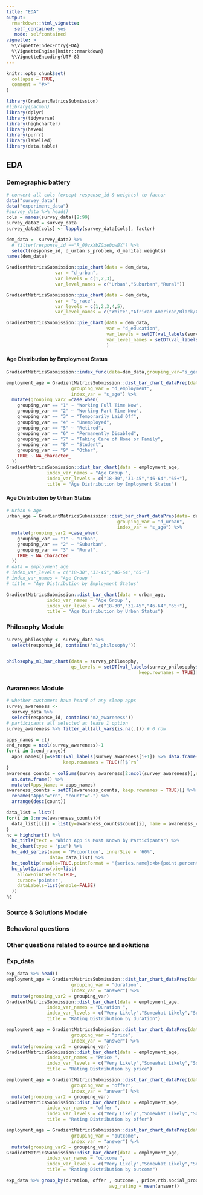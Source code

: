```yaml
---
title: "EDA"
output: 
  rmarkdown::html_vignette:
   self_contained: yes
   mode: selfcontained
vignette: >
  %\VignetteIndexEntry{EDA}
  %\VignetteEngine{knitr::rmarkdown}
  %\VignetteEncoding{UTF-8}
---
```


```r
knitr::opts_chunk$set(
  collapse = TRUE,
  comment = "#>"
)
```

```r
library(GradientMatricsSubmission)
#library(pacman)
library(dplyr)
library(tidyverse)
library(highcharter)
library(haven)
library(purrr)
library(labelled)
library(data.table)
```

## EDA {.tabset}

### Demographic battery
```r
# convert all cols (except response_id & weights) to factor
data("survey_data") 
data("experiment_data")
#survey_data %>% head()
cols = names(survey_data)[2:99]
survey_data2 = survey_data
survey_data2[cols] <- lapply(survey_data[cols], factor) 

dem_data =  survey_data2 %>%
  # filter(response_id =="R_00zxXbZGxe0owBX") %>% 
  select(response_id, d_urban:s_problem, d_marital:weights)
names(dem_data)
```

```r
GradientMatricsSubmission::pie_chart(data = dem_data,
                  var = "d_urban",
                  var_levels = c(1,2,3),
                  var_level_names = c("Urban","Suburban","Rural"))

```




```r
GradientMatricsSubmission::pie_chart(data = dem_data,
                  var = "s_race",
                  var_levels = c(1,2,3,4,5),
                  var_level_names = c("White","African American/Black/Caribbean American","Asian or Pacific Islander","Mixed race and other","Hispanic or Latino"))
```


```r
GradientMatricsSubmission::pie_chart(data = dem_data,
                                     var = "d_education",
                                     var_levels = setDT(val_labels(survey_data$d_education) %>% data.frame(), keep.rownames = TRUE)[]$`.`,
                                     var_level_names = setDT(val_labels(survey_data$d_education) %>% data.frame(), keep.rownames = TRUE)[]$`rn`
                                     )
```

#### Age Distribution by Employment Status
```r
GradientMatricsSubmission::index_func(data=dem_data,grouping_var="s_gender",index_var="s_age")

employment_age = GradientMatricsSubmission::dist_bar_chart_dataPrep(data= dem_data,
                        grouping_var = "d_employment",
                        index_var = "s_age") %>% 
  mutate(grouping_var2 =case_when(
    grouping_var == "1" ~ "Working Full Time Now",
    grouping_var == "2" ~ "Working Part Time Now",
    grouping_var == "3" ~ "Temporarily Laid Off",
    grouping_var == "4" ~ "Unemployed",
    grouping_var == "5" ~ "Retired",
    grouping_var == "6" ~ "Permanently Disabled",
    grouping_var == "7" ~ "Taking Care of Home or Family",
    grouping_var == "8" ~ "Student",
    grouping_var == "9" ~ "Other",
    TRUE ~ NA_character_
  ))
GradientMatricsSubmission::dist_bar_chart(data = employment_age,
               index_var_names = "Age Group ",
               index_var_levels = c("18-30","31-45","46-64","65+"),
               title = "Age Distribution by Employment Status")
```

#### Age Distribution by Urban Status
```r
# Urban & Age
urban_age = GradientMatricsSubmission::dist_bar_chart_dataPrep(data= dem_data,
                                         grouping_var = "d_urban",
                                         index_var = "s_age") %>% 
  mutate(grouping_var2 =case_when(
    grouping_var == "1" ~ "Urban",
    grouping_var == "2" ~ "Suburban",
    grouping_var == "3" ~ "Rural",
    TRUE ~ NA_character_
  ))
# data = employment_age
# index_var_levels = c("18-30","31-45","46-64","65+") 
# index_var_names = "Age Group " 
# title = "Age Distribution by Employment Status"

GradientMatricsSubmission::dist_bar_chart(data = urban_age,
               index_var_names = "Age Group ",
               index_var_levels = c("18-30","31-45","46-64","65+"),
               title = "Age Distribution by Urban Status")
```

### Philosophy Module
```r
survey_philosophy <- survey_data %>%
  select(response_id, contains('m1_philosophy'))


philosophy_m1_bar_chart(data = survey_philosophy,
                        qs_levels = setDT(val_labels(survey_philosophy$m1_philosophy_1) %>% data.frame(), 
                                                 keep.rownames = TRUE)[]$`rn`)

```

### Awareness Module

```r
# whether customers have heard of any sleep apps
survey_awareness <-
  survey_data %>%
  select(response_id, contains('m2_awareness'))
# participants all selected at lease 1 option
survey_awareness %>% filter_all(all_vars(is.na(.))) # 0 row

apps_names = c()
end_range = ncol(survey_awareness)-1
for(i in 1:end_range){
  apps_names[i]=setDT(val_labels(survey_awareness[i+1]) %>% data.frame(), 
                     keep.rownames = TRUE)[]$`rn`
}
awareness_counts = colSums(survey_awareness[2:ncol(survey_awareness)],na.rm = T) %>% 
  as.data.frame() %>% 
  mutate(Apps_Names = apps_names)
awareness_counts = setDT(awareness_counts, keep.rownames = TRUE)[] %>% 
  rename("Apps"="rn", "count"=".") %>% 
  arrange(desc(count))

data_list = list()
for(i in 1:nrow(awareness_counts)){
  data_list[[i]] = list(y=awareness_counts$count[i], name = awareness_counts$Apps_Names[i])
}
hc = highchart() %>%
  hc_title(text = "Which App is Most Known by Participants") %>%
  hc_chart(type = "pie") %>%
  hc_add_series(name = 'Proportion', innerSize = '60%',
                data= data_list) %>%
  hc_tooltip(enable=TRUE,pointFormat = "{series.name}:<b>{point.percentage:.1f}%</b>") %>%
  hc_plotOptions(pie=list(
    allowPointSelect=TRUE,
    cursor='pointer',
    dataLabels=list(enable=FALSE)
  ))
hc
```

### Source & Solutions Module

### Behavioral questions

### Other questions related to source and solutions

### Exp_data
```r
exp_data %>% head()
employment_age = GradientMatricsSubmission::dist_bar_chart_dataPrep(data= exp_data,
                        grouping_var = "duration",
                        index_var = "answer") %>% 
  mutate(grouping_var2 = grouping_var)
GradientMatricsSubmission::dist_bar_chart(data = employment_age,
               index_var_names = "Duration ",
               index_var_levels = c("Very Likely","Somewhat Likely","Somewhat Unlikely","Very Unlikely"),
               title = "Rating Distribution by duration")
```

```r
employment_age = GradientMatricsSubmission::dist_bar_chart_dataPrep(data= exp_data,
                        grouping_var = "price",
                        index_var = "answer") %>% 
  mutate(grouping_var2 = grouping_var)
GradientMatricsSubmission::dist_bar_chart(data = employment_age,
               index_var_names = "Price ",
               index_var_levels = c("Very Likely","Somewhat Likely","Somewhat Unlikely","Very Unlikely"),
               title = "Rating Distribution by price")
```

```r
employment_age = GradientMatricsSubmission::dist_bar_chart_dataPrep(data= exp_data,
                        grouping_var = "offer",
                        index_var = "answer") %>% 
  mutate(grouping_var2 = grouping_var)
GradientMatricsSubmission::dist_bar_chart(data = employment_age,
               index_var_names = "offer ",
               index_var_levels = c("Very Likely","Somewhat Likely","Somewhat Unlikely","Very Unlikely"),
               title = "Rating Distribution by offer")
```


```r
employment_age = GradientMatricsSubmission::dist_bar_chart_dataPrep(data= exp_data,
                        grouping_var = "outcome",
                        index_var = "answer") %>% 
  mutate(grouping_var2 = grouping_var)
GradientMatricsSubmission::dist_bar_chart(data = employment_age,
               index_var_names = "outcome ",
               index_var_levels = c("Very Likely","Somewhat Likely","Somewhat Unlikely","Very Unlikely"),
               title = "Rating Distribution by outcome")
```


```r
exp_data %>% group_by(duration, offer , outcome , price,rtb,social_proof) %>% summarise(n = n(),
                                      avg_rating = mean(answer))
```

